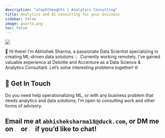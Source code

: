 ```yaml
---
description: "alephthoughts | Analytics Consulting"
title: Analytics and AI consulting for your business
sidebar: false
image: quarto.png
toc: false
---
```


::: {layout="[21,79]" .profile-header}
![](abhishek_transparent.png){.profile-pic}

🚀 Hi there! I'm Abhishek Sharma, a passionate Data Scientist specializing in creating ML-driven data solutions 💡. Currently working remotely, I've gained valuable experience at Deloitte and Accenture as a Data Science & Analytics Consultant. Let's solve interesting problems together! 🌐
:::
## 💼 Get In Touch

Do you need help operationalizing ML, or with any business problem that needs analytics and data solutions, I'm open to consulting work and other forms of advisory. 

Email me at `abhisheksharma18@duck.com`, or DM me on [![](icon-linkedin.png){width="3%"}](https://www.linkedin.com/in/abhisheksharma-/) or [![](icon-twitter.png){width="3%"}](https://twitter.com/alepthoughts) if you'd like to chat!
---